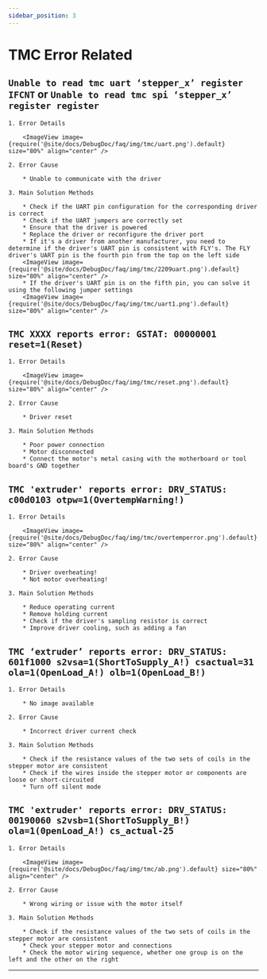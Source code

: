 ```yaml
---
sidebar_position: 3
---
```



# TMC Error Related

## `Unable to read tmc uart ‘stepper_x’ register IFCNT` or `Unable to read tmc spi ‘stepper_x’ register register`

    1. Error Details

        <ImageView image={require('@site/docs/DebugDoc/faq/img/tmc/uart.png').default} size="80%" align="center" />

    2. Error Cause

        * Unable to communicate with the driver

    3. Main Solution Methods

        * Check if the UART pin configuration for the corresponding driver is correct
        * Check if the UART jumpers are correctly set
        * Ensure that the driver is powered
        * Replace the driver or reconfigure the driver port
        * If it's a driver from another manufacturer, you need to determine if the driver's UART pin is consistent with FLY's. The FLY driver's UART pin is the fourth pin from the top on the left side
        <ImageView image={require('@site/docs/DebugDoc/faq/img/tmc/2209uart.png').default} size="80%" align="center" />
        * If the driver's UART pin is on the fifth pin, you can solve it using the following jumper settings
        <ImageView image={require('@site/docs/DebugDoc/faq/img/tmc/uart1.png').default} size="80%" align="center" />

## `TMC XXXX reports error: GSTAT: 00000001 reset=1(Reset)`

    1. Error Details

        <ImageView image={require('@site/docs/DebugDoc/faq/img/tmc/reset.png').default} size="80%" align="center" />

    2. Error Cause

        * Driver reset

    3. Main Solution Methods

        * Poor power connection
        * Motor disconnected
        * Connect the motor's metal casing with the motherboard or tool board's GND together

## `TMC 'extruder' reports error: DRV_STATUS: c00d0103 otpw=1(OvertempWarning!)`

    1. Error Details

        <ImageView image={require('@site/docs/DebugDoc/faq/img/tmc/overtemperror.png').default} size="80%" align="center" />

    2. Error Cause

        * Driver overheating!
        * Not motor overheating!

    3. Main Solution Methods

        * Reduce operating current
        * Remove holding current
        * Check if the driver's sampling resistor is correct
        * Improve driver cooling, such as adding a fan

## `TMC ‘extruder’ reports error: DRV_STATUS: 601f1000 s2vsa=1(ShortToSupply_A!) csactual=31 ola=1(OpenLoad_A!) olb=1(OpenLoad_B!)`

    1. Error Details

        * No image available

    2. Error Cause

        * Incorrect driver current check

    3. Main Solution Methods

        * Check if the resistance values of the two sets of coils in the stepper motor are consistent
        * Check if the wires inside the stepper motor or components are loose or short-circuited
        * Turn off silent mode

## `TMC 'extruder' reports error: DRV_STATUS: 00190060 s2vsb=1(ShortToSupply_B!) ola=1(0penLoad_A!) cs_actual-25`

    1. Error Details

        <ImageView image={require('@site/docs/DebugDoc/faq/img/tmc/ab.png').default} size="80%" align="center" />

    2. Error Cause

        * Wrong wiring or issue with the motor itself

    3. Main Solution Methods

        * Check if the resistance values of the two sets of coils in the stepper motor are consistent
        * Check your stepper motor and connections
        * Check the motor wiring sequence, whether one group is on the left and the other on the right

---